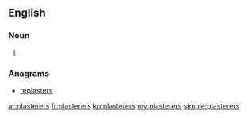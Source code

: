 ==English==

===Noun===
{{head|en|plural}}

# {{plural of|plasterer|lang=en|nocat=1}}

===Anagrams===
* [[replasters#English|replasters]]

[[ar:plasterers]]
[[fr:plasterers]]
[[ku:plasterers]]
[[my:plasterers]]
[[simple:plasterers]]
